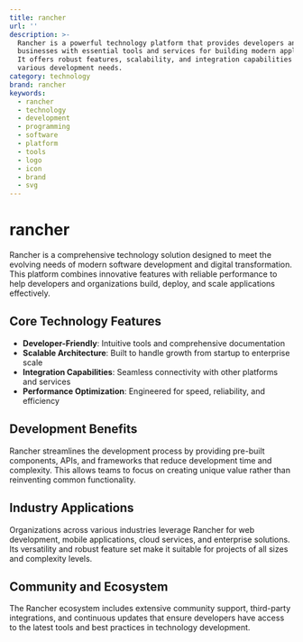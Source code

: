 ```yaml
---
title: rancher
url: ''
description: >-
  Rancher is a powerful technology platform that provides developers and
  businesses with essential tools and services for building modern applications.
  It offers robust features, scalability, and integration capabilities for
  various development needs.
category: technology
brand: rancher
keywords:
  - rancher
  - technology
  - development
  - programming
  - software
  - platform
  - tools
  - logo
  - icon
  - brand
  - svg
---
```


# rancher

Rancher is a comprehensive technology solution designed to meet the evolving needs of modern software development and digital transformation. This platform combines innovative features with reliable performance to help developers and organizations build, deploy, and scale applications effectively.

## Core Technology Features

- **Developer-Friendly**: Intuitive tools and comprehensive documentation
- **Scalable Architecture**: Built to handle growth from startup to enterprise scale
- **Integration Capabilities**: Seamless connectivity with other platforms and services
- **Performance Optimization**: Engineered for speed, reliability, and efficiency

## Development Benefits

Rancher streamlines the development process by providing pre-built components, APIs, and frameworks that reduce development time and complexity. This allows teams to focus on creating unique value rather than reinventing common functionality.

## Industry Applications

Organizations across various industries leverage Rancher for web development, mobile applications, cloud services, and enterprise solutions. Its versatility and robust feature set make it suitable for projects of all sizes and complexity levels.

## Community and Ecosystem

The Rancher ecosystem includes extensive community support, third-party integrations, and continuous updates that ensure developers have access to the latest tools and best practices in technology development.
